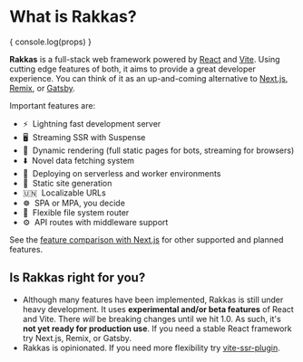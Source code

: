 # What is Rakkas?

{ console.log(props) }

**Rakkas** is a full-stack web framework powered by [React](https://reactjs.org) and [Vite](https://vitejs.dev). Using cutting edge features of both, it aims to provide a great developer experience. You can think of it as an up-and-coming alternative to [Next.js](https://nextjs.org), [Remix](https://remix.run/), or [Gatsby](https://www.gatsbyjs.com/).

Important features are:

- ⚡&nbsp; Lightning fast development server
- 🖥️&nbsp; Streaming SSR with Suspense
- 🔀&nbsp; Dynamic rendering (full static pages for bots, streaming for browsers)
- ⬇️&nbsp; Novel data fetching system
- 🚀&nbsp; Deploying on serverless and worker environments
- 📄&nbsp; Static site generation
- 🇺🇳&nbsp; Localizable URLs
- ☸️&nbsp; SPA or MPA, you decide
- 📁&nbsp; Flexible file system router
- ⚙️&nbsp; API routes with middleware support

See the [feature comparison with Next.js](/guide/feature-comparison) for other supported and planned features.

## Is Rakkas right for you?

- Although many features have been implemented, Rakkas is still under heavy development. It uses **experimental and/or beta features** of React and Vite. There _will_ be breaking changes until we hit 1.0. As such, it's **not yet ready for production use**. If you need a stable React framework try Next.js, Remix, or Gatsby.
- Rakkas is opinionated. If you need more flexibility try [vite-ssr-plugin](https://vite-plugin-ssr.com/).
